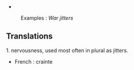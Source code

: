 *
:Examples : ''War jitters''
==Translations==
1. nervousness, used most often in plural as jitters. 

*French : crainte